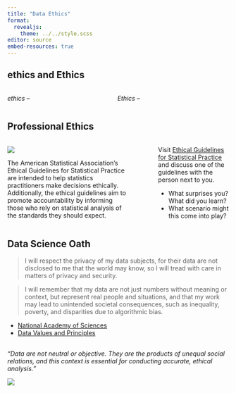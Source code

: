 ```yaml
---
title: "Data Ethics"
format: 
  revealjs:
    theme: ../../style.scss
editor: source
embed-resources: true
---
```


## ethics and Ethics

::: columns
::: {.column width="40%"}
*ethics* -- 
:::

::: {.column width="5%"}
:::

::: {.column width="55%"}
*Ethics* -- 

:::
:::

## Professional Ethics

::: columns
::: {.column width="60%"}
![](images/ASA.png)

::: {.smaller}

The American Statistical Association’s Ethical Guidelines for Statistical Practice are intended to help statistics practitioners make decisions ethically. Additionally, the ethical guidelines aim to promote accountability by informing those who rely on statistical analysis of the standards they should expect.

:::
:::

::: {.column width="5%"}
:::

::: {.column width="35%"}
::: {.smaller}
Visit [Ethical Guidelines for Statistical Practice](https://www.amstat.org/your-career/ethical-guidelines-for-statistical-practice) and discuss one of the guidelines with the person next to you. 

- What surprises you? What did you learn? 
- What scenario might this come into play?
:::
:::
:::

## Data Science Oath

::: {.smaller}

> I will respect the privacy of my data subjects, for their data are not disclosed to me that the world may know, so I will tread with care in matters of privacy and security.

> I will remember that my data are not just numbers without meaning or context, but represent real people and situations, and that my work may lead to unintended societal consequences, such as inequality, poverty, and disparities due to algorithmic bias.

:::

::: callout-note
+ [National Academy of Sciences](https://en.wikipedia.org/wiki/National_Academy_of_Sciences)
+ [Data Values and Principles](https://datapractices.org/manifesto/)
:::

##  {background-color="#B6CADA"}

*"Data are not neutral or objective. They are the products of unequal social relations, and this context is essential for conducting accurate, ethical analysis."*

::: {.centered}
![](images/data-feminism.jpeg)
:::

